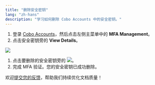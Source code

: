 ```yaml
---
title: "删除安全密钥"
lang: "zh-hans"
description: "学习如何删除 Cobo Accounts 中的安全密钥。"
---
```


1. 登录 [Cobo Accounts](https://accounts.cobo.com/)，然后点击左侧主菜单中的 **MFA Management**。
2. 点击安全密钥旁的 **View Details**。

<img src="/cn/images/cobo-accounts/mnTTn5m1yixee0G5HzXx5kZcq_mEY8WXpVG9MicXNmBJIglAoaL3CHyvfxdoxt2TydzVn6i9DwvlvvIEKrp6sRtl1xgtl379nVnzAeeoBo9xOP507XYbDbt6j_Hvpgu989KSYSwC3_DH3D7tDSqpenY.png" className="screenshot_full_screen"/>

1. 点击要删除的安全密钥旁的 <img src="/cn/images/cobo-accounts/pBtfB_6WRBfwcEIz1gcplIN-kdZwzvFRhfhX0ag-rpb4FFQYvbhSsA8aFmSBG8b61_6-9vZu9SulRIhPawPZxmND_Y_lZdhevEcEPP_YCg68wjAVtPGATgnY3D6Md3xwI_8Q5c2llDRxaSobBBXyag8-20240419120534443.svg" className="icon"/>。
2. 完成 MFA 验证。您的安全密钥已成功删除。




<Tip>欢迎[提交您的反馈](https://forms.zohopublic.com/cobo/form/DocumentFeedbackForm/formperma/QvLOhxJv1_JMsJ-1dleZ8Itb_7rzN-LtgvsDdxosoVI?referrername=manuals)，帮助我们持续优化文档质量！</Tip>